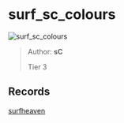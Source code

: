 
# surf_sc_colours

![surf_sc_colours](https://raw.githubusercontent.com/Sayt123/SurfMapPics/Maps-and-bonuses/csgo/surf_sc_colours.jpg)

> Author: **sC**
>
> Tier 3

## Records

[surfheaven](https://surfheaven.eu/map/surf_sc_colours)
